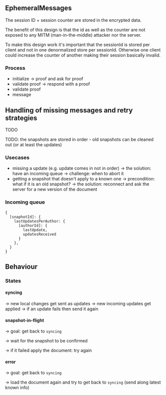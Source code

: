 ## EphemeralMessages

The session ID + session counter are stored in the encrypted data.

The benefit of this design is that the id as well as the counter are not exposed to any MITM (man-in-the-middle) attacker nor the server.

To make this design work it's important that the sessionId is stored per client and not in one denormalized store per sessionId. Otherwise one client could increase the counter of another making their session basically invalid.

### Process

- initialize -> proof and ask for proof
- validate proof -> respond with a proof
- validate proof
- message

## Handling of missing messages and retry strategies

TODO

TODO: the snapshots are stored in order - old snapshots can be cleaned out (or at least the updates)

### Usecases

- missing a update (e.g. update comes in not in order)
  -> the solution: have an incoming queue
  -> challenge: when to abort it
- getting a snapshot that doesn't apply to a known one
  -> precondition: what if it is an old snapshot?
  -> the solution: reconnect and ask the server for a new version of the document

### Incoming queue

```tsx
{
  [snaphotId]: {
    lastUpdatesPerAuthor: {
      [authorId]: {
        lastUpdate,
        updatesReceived
      }
    },
  }
}
```

## Behaviour

### States

#### syncing

-> new local changes get sent as updates
-> new incoming updates get applied
-> if an update fails then send it again

#### snapshot-in-flight

-> goal: get back to `syncing`

-> wait for the snapshot to be confirmed

-> if it failed apply the document: try again

#### error

-> goal: get back to `syncing`

-> load the document again and try to get back to `syncing` (send along latest known info)
